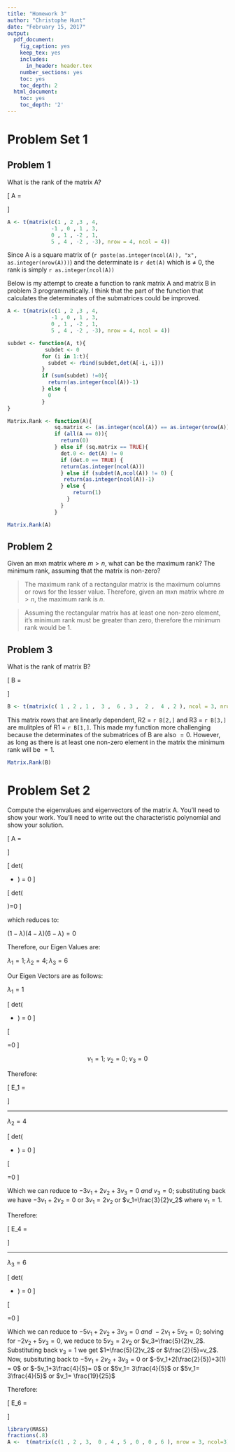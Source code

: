```yaml
---
title: "Homework 3"
author: "Christophe Hunt"
date: "February 15, 2017"
output:
  pdf_document:
    fig_caption: yes
    keep_tex: yes
    includes:
      in_header: header.tex
    number_sections: yes
    toc: yes
    toc_depth: 2
  html_document:
    toc: yes
    toc_depth: '2'
---
```


# Problem Set 1

## Problem 1 

What is the rank of the matrix A?

\[
A = \begin{bmatrix}
    1 & 2 & 3 &4  \\
   -1 & 0 & 1 & 3  \\
   0 & 1 & -2 & 1   \\
   5 & 4 & -2 & -3   \\
\end{bmatrix}
\]


```r
A <- t(matrix(c(1 , 2 ,3 , 4, 
              -1 , 0 , 1 , 3, 
              0 , 1 , -2 , 1, 
              5 , 4 , -2 , -3), nrow = 4, ncol = 4))

```
Since A is a square matrix of (`r paste(as.integer(ncol(A)), "x",  as.integer(nrow(A)))`) and the determinate is  `r det(A)` which is $\neq$ 0, the rank is simply `r as.integer(ncol(A))`

Below is my attempt to create a function to rank matrix A and matrix B in problem 3 programmatically. I think that the part of the function that calculates the determinates of the submatrices could be improved. 

```r
A <- t(matrix(c(1 , 2 ,3 , 4, 
              -1 , 0 , 1 , 3, 
              0 , 1 , -2 , 1, 
              5 , 4 , -2 , -3), nrow = 4, ncol = 4))

subdet <- function(A, t){
            subdet <- 0
           for (i in 1:t){
             subdet <- rbind(subdet,det(A[-i,-i]))
           }
           if (sum(subdet) !=0){
             return(as.integer(ncol(A))-1)
           } else {
             0
           }
}

Matrix.Rank <- function(A){
               sq.matrix <- (as.integer(ncol(A)) == as.integer(nrow(A)))
               if (all(A == 0)){
                 return(0)
               } else if (sq.matrix == TRUE){
                 det.0 <- det(A) != 0
                 if (det.0 == TRUE) {
                 return(as.integer(ncol(A)))
                 } else if (subdet(A,ncol(A)) != 0) {
                  return(as.integer(ncol(A))-1)
                 } else {
                     return(1)
                   }
                 }
               }

Matrix.Rank(A)
```


## Problem 2 

Given an mxn matrix where $m > n$, what can be the maximum rank? The minimum rank, assuming that the matrix is non-zero?

> The maximum rank of a rectangular matrix is the maximum columns or rows for the lesser value. Therefore, given an mxn matrix where $m > n$, the maximum rank is $n$. 

> Assuming the rectangular matrix has at least one non-zero element, it's minimum rank must be greater than zero, therefore the minimum rank would be 1. 

## Problem 3 

What is the rank of matrix B?

\[
B = 
\begin{bmatrix}
   1 & 2 & 1 \\
   3 & 6 & 3 \\
   2 & 4 & 2 \\
\end{bmatrix}
\]

```r
B <- t(matrix(c( 1 , 2 , 1 ,  3 ,  6 , 3 ,  2 ,  4 , 2 ), ncol = 3, nrow = 3))
```

This matrix rows that are linearly dependent, R2 = `r B[2,]` and R3 = `r B[3,]` are mulitples of R1 = `r B[1,]`. This made my function more challenging because the determinates of the submatrices of B are also $= 0$. However, as long as there is at least one non-zero element in the matrix the minimum rank will be $= 1$.

```r
Matrix.Rank(B)
```

# Problem Set 2 

Compute the eigenvalues and eigenvectors of the matrix A. You'll need to show your work. You'll need to write out the characteristic polynomial and show your solution.

\[
A = 
\begin{bmatrix}
   1 & 2 & 3 \\
   0 & 4 & 5 \\
   0 & 0 & 6 \\
\end{bmatrix}
\]


\[
det( 
\begin{bmatrix}
   1 & 2 & 3 \\
   0 & 4 & 5 \\
   0 & 0 & 6 \\
\end{bmatrix}
-
\begin{bmatrix}
   \lambda & 0 & 0 \\
   0 & \lambda  & 0 \\
   0 & 0 & \lambda  \\
\end{bmatrix}
) = 0
\]


\[
det( 
\begin{bmatrix}
   1 -\lambda  & 2 & 3 \\
   0 &  4 -\lambda& 5 \\
   0 & 0 & 6 -\lambda \\
\end{bmatrix}
)=0
\]

which reduces to:

$(1-\lambda)(4-\lambda)(6-\lambda) =0$

Therefore, our Eigen Values are:

$\lambda_1 = 1 ; \lambda_2 = 4; \lambda_3 = 6$


Our Eigen Vectors are as follows:

$\lambda_1 = 1$

\[
det( 
\begin{bmatrix}
   1 & 2 & 3 \\
   0 & 4 & 5 \\
   0 & 0 & 6 \\
\end{bmatrix}
-
\begin{bmatrix}
   1 & 0 & 0 \\
   0 & 1  & 0 \\
   0 & 0 & 1 \\
\end{bmatrix}
) = 0
\]


\[
\begin{bmatrix}
   0 & 2 & 3 \\
   0 & 3 & 5 \\
   0 & 0 & 5 \\
\end{bmatrix}
\begin{bmatrix}
v_1 \\
v_2 \\
v_3
\end{bmatrix}
=0
\]

$$v_1 = 1;~v_2 = 0;~v_3 = 0$$

Therefore:

\[
E\lambda_1 = \
\begin{bmatrix}
1 \\
0 \\
0
\end{bmatrix}
\]

***

$\lambda_2 = 4$

\[
det( 
\begin{bmatrix}
   1 & 2 & 3 \\
   0 & 4 & 5 \\
   0 & 0 & 6 \\
\end{bmatrix}
-
\begin{bmatrix}
   4 & 0 & 0 \\
   0 & 4  & 0 \\
   0 & 0 & 4 \\
\end{bmatrix}
) = 0
\]


\[
\begin{bmatrix}
   -3 & 2 & 3 \\
   0 & 0 & 5 \\
   0 & 0 & 2 \\
\end{bmatrix}
\begin{bmatrix}
v_1 \\
v_2 \\
v_3
\end{bmatrix}
=0
\]

Which we can reduce to $-3v_1+2v_2+3v_3 = 0~and~v_3 =0$; substituting back we have $-3v_1+2v_2=0$ or $3v_1=2v_2$ or $v_1=\frac{3}{2}v_2$ where $v_1 =1$.

Therefore:

\[
E\lambda_4 = \
\begin{bmatrix}
1 \\
\frac{3}{2} \\
0
\end{bmatrix}
\]


***

$\lambda_3 = 6$

\[
det( 
\begin{bmatrix}
   1 & 2 & 3 \\
   0 & 4 & 5 \\
   0 & 0 & 6 \\
\end{bmatrix}
-
\begin{bmatrix}
   6 & 0 & 0 \\
   0 & 6 & 0 \\
   0 & 0 & 6 \\
\end{bmatrix}
) = 0
\]


\[
\begin{bmatrix}
   -5 & 2 & 3 \\
   0 & -2 & 5 \\
   0 & 0 & 0 \\
\end{bmatrix}
\begin{bmatrix}
v_1 \\
v_2 \\
v_3
\end{bmatrix}
=0
\]

Which we can reduce to $-5v_1+2v_2+3v_3 = 0~and~-2v_1+5v_2=0$; solving for $-2v_2+5v_3=0$, we reduce to $5v_3=2v_2$ or $v_3=\frac{5}{2}v_2$. Substituting back $v_3=1$ we get $1=\frac{5}{2}v_2$ or $\frac{2}{5}=v_2$. Now, subsituting back to  $-5v_1+2v_2+3v_3 = 0$ or $-5v_1+2(\frac{2}{5})+3(1) = 0$ or $-5v_1+3\frac{4}{5}= 0$ or $5v_1= 3\frac{4}{5}$ or $5v_1= 3\frac{4}{5}$ or $v_1= \frac{19}{25}$

Therefore:

\[
E\lambda_6 = \
\begin{bmatrix}
\frac{19}{25} \\
\frac{2}{5} \\
1
\end{bmatrix}
\]

```r
library(MASS)
fractions(.8)
A <-  t(matrix(c(1 , 2 , 3,  0 , 4 , 5 , 0 , 0 , 6 ), nrow = 3, ncol=3))
```



